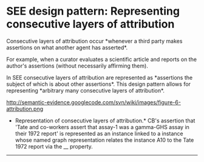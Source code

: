 =SEE design pattern: Representing consecutive layers of attribution=

Consecutive layers of attribution occur *whenever a third party makes assertions on what another agent has asserted*.

For example, when a curator evaluates a scientific article and reports on the author's assertions (without necessarily affirming them).

In SEE consecutive layers of attribution are represented as *assertions the subject of which is about other assertions*. This design pattern allows for representing *arbitrary many consecutive layers of attribution*. 

http://semantic-evidence.googlecode.com/svn/wiki/images/figure-6-attribution.png

*Representation of consecutive layers of attribution.* CB's assertion that 'Tate and co-workers assert that assay-1 was a gamma-GHS assay in their 1972 report' is represented as an {{{rdo:assertion}}} instance linked to a {{{rdo:proposition}}} instance whose named graph representation relates the {{{rdo:assertion}}} instance A10 to the Tate 1972 report via the _{{{rdo:is_assertion_made_in}}}_ property.
----